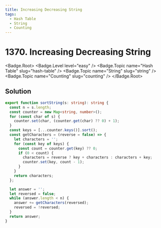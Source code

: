 ```yaml
---
title: Increasing Decreasing String
tags:
  - Hash Table
  - String
  - Counting
---
```


# 1370. Increasing Decreasing String

<Badge.Root>
  <Badge.Level level="easy" />
  <Badge.Topic name="Hash Table" slug="hash-table" />
  <Badge.Topic name="String" slug="string" />
  <Badge.Topic name="Counting" slug="counting" />
</Badge.Root>

## Solution

```typescript filename="solution.ts" copy
export function sortString(s: string): string {
  const n = s.length;
  const counter = new Map<string, number>();
  for (const char of s) {
    counter.set(char, (counter.get(char) ?? 0) + 1);
  }
  const keys = [...counter.keys()].sort();
  const getCharacters = (reverse = false) => {
    let characters = '';
    for (const key of keys) {
      const count = counter.get(key) ?? 0;
      if (0 < count) {
        characters = reverse ? key + characters : characters + key;
        counter.set(key, count - 1);
      }
    }
    return characters;
  };

  let answer = '';
  let reversed = false;
  while (answer.length < n) {
    answer += getCharacters(reversed);
    reversed = !reversed;
  }
  return answer;
}
```

<ProblemLink
  codingSite="leetcode"
  href="https://leetcode.com/problems/increasing-decreasing-string"
  title="Increasing Decreasing String"
/>
